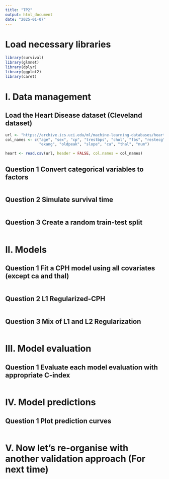 ```yaml
---
title: "TP2"
output: html_document
date: "2025-01-07"
---
```


# Load necessary libraries
```r
library(survival)
library(glmnet)
library(dplyr)
library(ggplot2)
library(caret)

```

# I. Data management
## Load the Heart Disease dataset (Cleveland dataset)
```r
url <- "https://archive.ics.uci.edu/ml/machine-learning-databases/heart-disease/processed.cleveland.data"
col_names <- c("age", "sex", "cp", "trestbps", "chol", "fbs", "restecg", "thalach", 
               "exang", "oldpeak", "slope", "ca", "thal", "num")

heart <- read.csv(url, header = FALSE, col.names = col_names)
```

## Question 1 Convert categorical variables to factors
```r
```

## Question 2 Simulate survival time
```r

```

## Question 3 Create a random train-test split
```r

```

# II. Models

## Question 1 Fit a CPH model using all covariates (except ca and thal)

```r
```

## Question 2 L1 Regularized-CPH
```r

```

## Question 3 Mix of L1 and L2 Regularization
```r

```

# III. Model evaluation

## Question 1 Evaluate each model evaluation with appropriate C-index
```r

```

# IV. Model predictions

## Question 1 Plot prediction curves
```r

```

# V. Now let's re-organise with another validation approach (For next time)
```r

```
